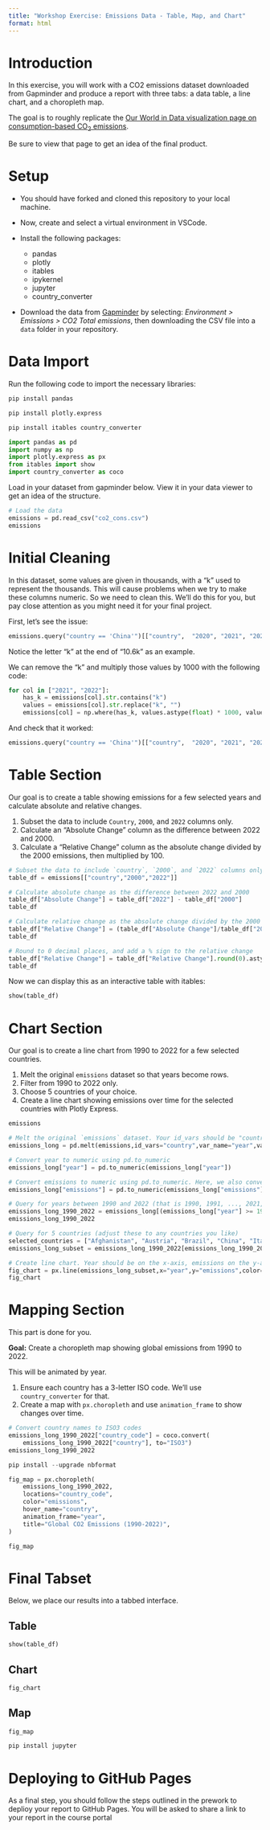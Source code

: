 ```yaml
---
title: "Workshop Exercise: Emissions Data - Table, Map, and Chart"
format: html
---
```


# Introduction

In this exercise, you will work with a CO2 emissions dataset downloaded from Gapminder and produce a report with three tabs: a data table, a line chart, and a choropleth map. 

The goal is to roughly replicate the [Our World in Data visualization page on consumption-based CO<sub>2</sub> emissions](https://ourworldindata.org/grapher/consumption-co2-emissions?tab=table&time=2000..2022).

Be sure to view that page to get an idea of the final product.

# Setup

- You should have forked and cloned this repository to your local machine.

- Now, create and select a virtual environment in VSCode.

- Install the following packages: 
  - pandas
  - plotly
  - itables
  - ipykernel
  - jupyter
  - country_converter

- Download the data from [Gapminder](https://www.gapminder.org/data/) by selecting: *Environment > Emissions > CO2 Total emissions*, then downloading the CSV file into a `data` folder in your repository.

# Data Import

Run the following code to import the necessary libraries:

```python
pip install pandas
```

```python
pip install plotly.express
```

```python
pip install itables country_converter
```
```python
import pandas as pd
import numpy as np
import plotly.express as px
from itables import show
import country_converter as coco
```

Load in your dataset from gapminder below. View it in your data viewer to get an idea of the structure.

```python
# Load the data
emissions = pd.read_csv("co2_cons.csv")
emissions
```

# Initial Cleaning

In this dataset, some values are given in thousands, with a "k" used to represent the thousands. This will cause problems when we try to make these columns numeric. So we need to clean this. We'll do this for you, but pay close attention as you might need it for your final project.

First, let's see the issue:

```python
emissions.query("country == 'China'")[["country",  "2020", "2021", "2022"]]
```

Notice the letter "k" at the end of "10.6k" as an example.

We can remove the "k" and multiply those values by 1000 with the following code:

```python
for col in ["2021", "2022"]:
    has_k = emissions[col].str.contains("k")
    values = emissions[col].str.replace("k", "")
    emissions[col] = np.where(has_k, values.astype(float) * 1000, values.astype(float))
```

And check that it worked:

```python
emissions.query("country == 'China'")[["country",  "2020", "2021", "2022"]]
```

# Table Section

Our goal is to create a table showing emissions for a few selected years and calculate absolute and relative changes.

1. Subset the data to include `Country`, `2000`, and `2022` columns only.
2. Calculate an "Absolute Change" column as the difference between 2022 and 2000.
3. Calculate a "Relative Change" column as the absolute change divided by the 2000 emissions, then multiplied by 100.

```python
# Subset the data to include `country`, `2000`, and `2022` columns only.
table_df = emissions[["country","2000","2022"]]
```

```python
# Calculate absolute change as the difference between 2022 and 2000
table_df["Absolute Change"] = table_df["2022"] - table_df["2000"]
table_df
```

```python
# Calculate relative change as the absolute change divided by the 2000 emissions, then multiplied by 100
table_df["Relative Change"] = (table_df["Absolute Change"]/table_df["2000"])*100
table_df
```

```python
# Round to 0 decimal places, and add a % sign to the relative change
table_df["Relative Change"] = table_df["Relative Change"].round(0).astype(str) + "%"
table_df
```

Now we can display this as an interactive table with itables:

```python
show(table_df)
```

# Chart Section

Our goal is to create a line chart from 1990 to 2022 for a few selected countries.

1. Melt the original `emissions` dataset so that years become rows.
2. Filter from 1990 to 2022 only.
3. Choose 5 countries of your choice.
4. Create a line chart showing emissions over time for the selected countries with Plotly Express.

```python
emissions
```

```python
# Melt the original `emissions` dataset. Your id_vars should be "country", your var_name should be "year" and your value_name should be "emissions".
emissions_long = pd.melt(emissions,id_vars="country",var_name="year",value_name="emissions")
```

```python
# Convert year to numeric using pd.to_numeric
emissions_long["year"] = pd.to_numeric(emissions_long["year"])
```

```python
# Convert emissions to numeric using pd.to_numeric. Here, we also convert dashes to the minus sign
emissions_long["emissions"] = pd.to_numeric(emissions_long["emissions"].astype(str).str.replace("−", "-"))
```

```python
# Query for years between 1990 and 2022 (that is 1990, 1991, ..., 2021, 2022)
emissions_long_1990_2022 = emissions_long[(emissions_long["year"] >= 1990) & (emissions_long["year"] <= 2022)]
emissions_long_1990_2022
```

```python
# Query for 5 countries (adjust these to any countries you like)
selected_countries = ["Afghanistan", "Austria", "Brazil", "China", "Italy"]
emissions_long_subset = emissions_long_1990_2022[emissions_long_1990_2022["country"].isin(selected_countries)]
```

```python
# Create line chart. Year should be on the x-axis, emissions on the y-axis, and color should be by country.
fig_chart = px.line(emissions_long_subset,x="year",y="emissions",color="country",title="Emissions Over Time by Country")
fig_chart
```


# Mapping Section

This part is done for you.

**Goal:** Create a choropleth map showing global emissions from 1990 to 2022.  

This will be animated by year.

1. Ensure each country has a 3-letter ISO code. We'll use `country_converter` for that.
2. Create a map with `px.choropleth` and use `animation_frame` to show changes over time.

```python
# Convert country names to ISO3 codes
emissions_long_1990_2022["country_code"] = coco.convert(
    emissions_long_1990_2022["country"], to="ISO3")
emissions_long_1990_2022
```

```python
pip install --upgrade nbformat
```

```python
fig_map = px.choropleth(
    emissions_long_1990_2022,
    locations="country_code",
    color="emissions",
    hover_name="country",
    animation_frame="year",
    title="Global CO2 Emissions (1990-2022)",
)

fig_map
```


# Final Tabset

Below, we place our results into a tabbed interface.

::: {.panel-tabset}

## Table

```python
show(table_df)
```

## Chart

```python
fig_chart
```

## Map

```python
fig_map
```

```python
pip install jupyter
```

:::

# Deploying to GitHub Pages

As a final step, you should follow the steps outlined in the prework to deplioy your report to GitHub Pages. You will be asked to share a link to your report in the course portal
